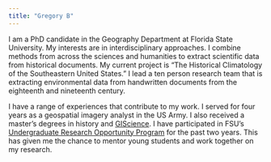 ```yaml
---
title: "Gregory B"
---
```


I am a PhD candidate in the Geography Department at Florida State University. My interests are in interdisciplinary approaches. I combine methods from across the sciences and humanities to extract scientific data from historical documents. My current project is "The Historical Climatology of the Southeastern United States." I lead a ten person research team that is extracting environmental data from handwritten documents from the eighteenth and nineteenth century. 

I have a range of experiences that contribute to my work. I served for four years as a geospatial imagery analyst in the US Army. I also received a master’s degrees in history and [GIScience](http://geography.fsu.edu/programs/graduate/masters-in-gis/). I have participated in FSU’s [Undergraduate Research Opportunity Program](https://cre.fsu.edu/programs/urop) for the past two years. This has given me the chance to mentor young students and work together on my research. 
